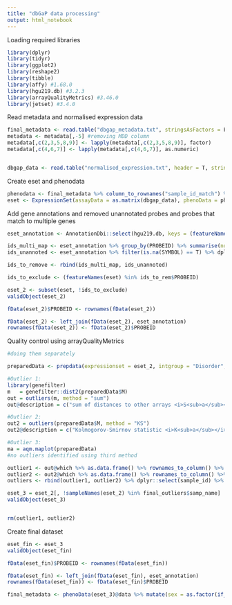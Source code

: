```yaml
---
title: "dbGaP data processing"
output: html_notebook
---
```


Loading required libraries


```r
library(dplyr)
library(tidyr)
library(ggplot2)
library(reshape2)
library(tibble)
library(affy) #1.68.0
library(hgu219.db) #3.2.3
library(arrayQualityMetrics) #3.46.0
library(jetset) #3.4.0
```


Read metadata and normalised expression data

```r
final_metadata <- read.table("dbgap_metadata.txt", stringsAsFactors = F, header = T, sep = "\t") %>% mutate(Disorder = if_else(MDD == 1, "MDD", "CNT"), sample_id_match = paste("X",SAMPID, sep ="")) 
metadata <- metadata[,-5] #removing MDD column
metadata[,c(2,3,5,8,9)] <- lapply(metadata[,c(2,3,5,8,9)], factor)
metadata[,c(4,6,7)] <- lapply(metadata[,c(4,6,7)], as.numeric)


dbgap_data <- read.table("normalised_expression.txt", header = T, stringsAsFactors = F, sep = "\t", fill = T)
```

Create eset and phenodata

```r
phenodata <- final_metadata %>% column_to_rownames("sample_id_match") %>% dplyr::select(-SAMPID) %>% AnnotatedDataFrame()
eset <- ExpressionSet(assayData = as.matrix(dbgap_data), phenoData = phenodata, annotation = "hgu219.db")
```

Add gene annotations and removed unannotated probes and probes that match to multiple genes

```r
eset_annotation <- AnnotationDbi::select(hgu219.db, keys = (featureNames(eset)), columns = c("SYMBOL", "GENENAME"), keytype = "PROBEID")

ids_multi_map <- eset_annotation %>% group_by(PROBEID) %>% summarise(no_of_matches = n_distinct(SYMBOL)) %>% filter(no_of_matches > 1) %>% ungroup() %>% dplyr::select(PROBEID)
ids_unannoted <- eset_annotation %>% filter(is.na(SYMBOL) == T) %>% dplyr::select(PROBEID)  

ids_to_remove <- rbind(ids_multi_map, ids_unannoted)

ids_to_exclude <- (featureNames(eset) %in% ids_to_rem$PROBEID)
```

```r
eset_2 <- subset(eset, !ids_to_exclude)
validObject(eset_2)

fData(eset_2)$PROBEID <- rownames(fData(eset_2))

fData(eset_2) <- left_join(fData(eset_2), eset_annotation)
rownames(fData(eset_2)) <- fData(eset_2)$PROBEID
```

Quality control using arrayQualityMetrics

```r
#doing them separately

preparedData <- prepdata(expressionset = eset_2, intgroup = "Disorder", do.logtransform = F)

#Outlier 1:
library(genefilter)
m   = genefilter::dist2(preparedData$M)
out = outliers(m, method = "sum")
out@description = c("sum of distances to other arrays <i>S<sub>a</sub></i>", "data-driven")

#Outlier 2:
out2 = outliers(preparedData$M, method = "KS")
out2@description = c("Kolmogorov-Smirnov statistic <i>K<sub>a</sub></i>", "data-driven")

#Outlier 3:
ma = aqm.maplot(preparedData)
#no outliers identified using third method

outlier1 <- out@which %>% as.data.frame() %>% rownames_to_column() %>% setNames(c("sample_id", "stat"))
outlier2 <- out2@which %>% as.data.frame() %>% rownames_to_column() %>% setNames(c("sample_id", "stat"))
outliers <- rbind(outlier1, outlier2) %>% dplyr::select(sample_id) %>% distinct(sample_id)

eset_3 = eset_2[, !sampleNames(eset_2) %in% final_outliers$samp_name]
validObject(eset_3)


rm(outlier1, outlier2)
```

Create final dataset

```r
eset_fin <- eset_3
validObject(eset_fin)

fData(eset_fin)$PROBEID <- rownames(fData(eset_fin))

fData(eset_fin) <- left_join(fData(eset_fin), eset_annotation)
rownames(fData(eset_fin)) <- fData(eset_fin)$PROBEID  

final_metadata <- phenoData(eset_3)@data %>% mutate(sex = as.factor(if_else(Sex == "1", "Male", "Female")))
```

